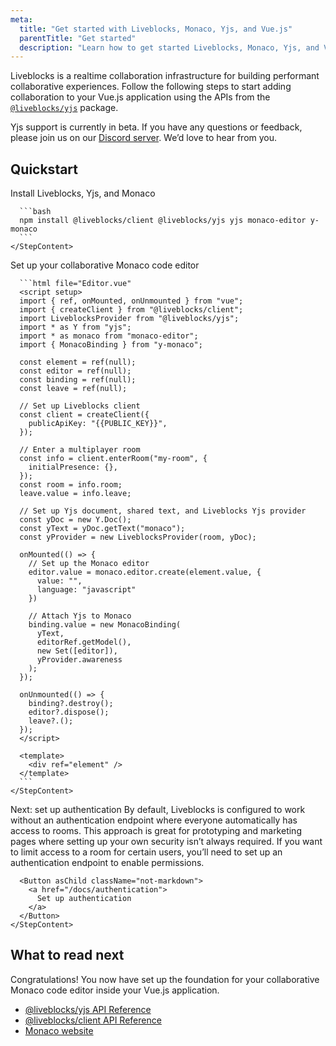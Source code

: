 ```yaml
---
meta:
  title: "Get started with Liveblocks, Monaco, Yjs, and Vue.js"
  parentTitle: "Get started"
  description: "Learn how to get started Liveblocks, Monaco, Yjs, and Vue.js."
---
```


Liveblocks is a realtime collaboration infrastructure for building performant
collaborative experiences. Follow the following steps to start adding
collaboration to your Vue.js application using the APIs from the
[`@liveblocks/yjs`](/docs/api-reference/liveblocks-yjs) package.

<Banner title="Public beta">

Yjs support is currently in beta. If you have any questions or feedback, please
join us on our [Discord server](https://liveblocks.io/discord). We’d love to
hear from you.

</Banner>

## Quickstart

<Steps>
  <Step>
    <StepTitle>Install Liveblocks, Yjs, and Monaco</StepTitle>
    <StepContent>

      ```bash
      npm install @liveblocks/client @liveblocks/yjs yjs monaco-editor y-monaco
      ```
    </StepContent>

  </Step>

  <Step>
    <StepTitle>Set up your collaborative Monaco code editor</StepTitle>
    <StepContent>

      ```html file="Editor.vue"
      <script setup>
      import { ref, onMounted, onUnmounted } from "vue";
      import { createClient } from "@liveblocks/client";
      import LiveblocksProvider from "@liveblocks/yjs";
      import * as Y from "yjs";
      import * as monaco from "monaco-editor";
      import { MonacoBinding } from "y-monaco";

      const element = ref(null);
      const editor = ref(null);
      const binding = ref(null);
      const leave = ref(null);

      // Set up Liveblocks client
      const client = createClient({
        publicApiKey: "{{PUBLIC_KEY}}",
      });

      // Enter a multiplayer room
      const info = client.enterRoom("my-room", {
        initialPresence: {},
      });
      const room = info.room;
      leave.value = info.leave;

      // Set up Yjs document, shared text, and Liveblocks Yjs provider
      const yDoc = new Y.Doc();
      const yText = yDoc.getText("monaco");
      const yProvider = new LiveblocksProvider(room, yDoc);

      onMounted(() => {
        // Set up the Monaco editor
        editor.value = monaco.editor.create(element.value, {
          value: "",
          language: "javascript"
        })

        // Attach Yjs to Monaco
        binding.value = new MonacoBinding(
          yText,
          editorRef.getModel(),
          new Set([editor]),
          yProvider.awareness
        );
      });

      onUnmounted(() => {
        binding?.destroy();
        editor?.dispose();
        leave?.();
      });
      </script>

      <template>
        <div ref="element" />
      </template>
      ```
    </StepContent>

  </Step>

  <Step lastStep>
    <StepTitle>Next: set up authentication</StepTitle>
    <StepContent>
      By default, Liveblocks is configured to work without an authentication endpoint
      where everyone automatically has access to rooms. This approach is great for
      prototyping and marketing pages where setting up your own security isn’t always
      required. If you want to limit access to a room for certain users, you’ll need
      to set up an authentication endpoint to enable permissions.

      <Button asChild className="not-markdown">
        <a href="/docs/authentication">
          Set up authentication
        </a>
      </Button>
    </StepContent>

  </Step>
</Steps>

## What to read next

Congratulations! You now have set up the foundation for your collaborative
Monaco code editor inside your Vue.js application.

- [@liveblocks/yjs API Reference](/docs/api-reference/liveblocks-yjs)
- [@liveblocks/client API Reference](/docs/api-reference/liveblocks-client)
- [Monaco website](https://microsoft.github.io/monaco-editor/)
